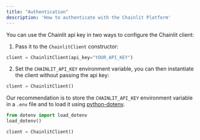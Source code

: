 ```yaml
---
title: "Authentication"
description: 'How to authenticate with the Chainlit Platform'
---
```


You can use the Chainlit api key in two ways to configure the Chainlit client:

1. Pass it to the `ChainlitClient` constructor:

```python
client = ChainlitClient(api_key="YOUR_API_KEY")
```

2. Set the `CHAINLIT_API_KEY` environment variable, you can then instantiate the client without passing the api key:

```python
client = ChainlitClient()
```

Our recommendation is to store the `CHAINLIT_API_KEY` environment variable in a `.env` file and to load it using [python-dotenv](https://pypi.org/project/python-dotenv/).

```python
from dotenv import load_dotenv
load_dotenv()

client = ChainlitClient()
```